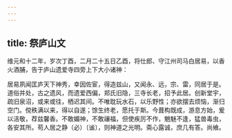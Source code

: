 ```yaml
---
---
---
```

title: 祭庐山文
---



维元和十二年，岁次丁酉，二月二十五日乙酉，将仕郎、守江州司马白居易，以香火酒脯，告于庐山遗爱寺四旁上下大小诸神：

居易夙闻匡庐天下神秀，幸因佐宦，得造兹山，又闻永、远，宗、雷，同居于是。道俗并处，古之遗风，而遗爱西偏，郑氏旧隐，三寺长老，招予此居。创新堂宇，疏旧泉沼，或来或往，栖迟其间。不唯耽玩水石，以乐野性；亦欲摆去烦恼，渐归空门。傥秩满以来，得以自遂；馀生终老，愿托于斯。今葺构既成，游息方始，爰以洁敬，荐兹馨香。不敢媚神，不敢禳福，但使疾厉不作，魈魅不逢，猛兽毒虫，各安其所。苟人居之静（必）〔谧〕，则神道之光明。斋心露诚，庶几有答。尚飨。
